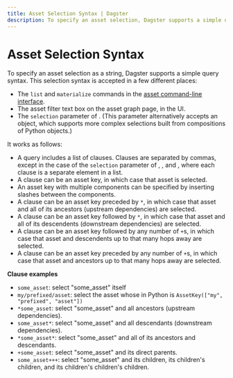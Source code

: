 ```yaml
---
title: Asset Selection Syntax | Dagster
description: To specify an asset selection, Dagster supports a simple query syntax.
---
```


# Asset Selection Syntax

To specify an asset selection as a string, Dagster supports a simple query syntax. This selection syntax is accepted in a few different places:

- The `list` and `materialize` commands in the [asset command-line interface](/\_apidocs/cli#dagster-asset).
- The asset filter text box on the asset graph page, in the UI.
- The `selection` parameter of <PyObject object="define_asset_job" />. (This parameter alternatively accepts an <PyObject object="AssetSelection"/> object, which supports more complex selections built from compositions of Python objects.)

It works as follows:

- A query includes a list of clauses. Clauses are separated by commas, except in the case of the `selection` parameter of <PyObject object="define_asset_job" />, <PyObject object="materialize" />, and <PyObject object="materialize_to_memory" />, where each clause is a separate element in a list.
- A clause can be an asset key, in which case that asset is selected.
- An asset key with multiple components can be specified by inserting slashes between the components.
- A clause can be an asset key preceded by `*`, in which case that asset and all of its ancestors (upstream dependencies) are selected.
- A clause can be an asset key followed by `*`, in which case that asset and all of its descendents (downstream dependencies) are selected.
- A clause can be an asset key followed by any number of `+`s, in which case that asset and descendents up to that many hops away are selected.
- A clause can be an asset key preceded by any number of `+`s, in which case that asset and ancestors up to that many hops away are selected.

**Clause examples**

- `some_asset`: select "some_asset" itself
- `my/prefixed/asset`: select the asset whose <PyObject object="AssetKey"/> in Python is `AssetKey(["my", "prefixed", "asset"])`
- `*some_asset`: select "some_asset" and all ancestors (upstream dependencies).
- `some_asset*`: select "some_asset" and all descendants (downstream dependencies).
- `*some_asset*`: select "some_asset" and all of its ancestors and descendants.
- `+some_asset`: select "some_asset" and its direct parents.
- `some_asset+++`: select "some_asset" and its children, its children's children, and its children's children's children.

